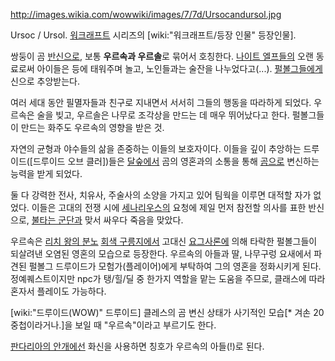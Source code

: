 http://images.wikia.com/wowwiki/images/7/7d/Ursocandursol.jpg

Ursoc / Ursol. [[워크래프트]] 시리즈의 [wiki:"워크래프트/등장 인물" 등장인물].

쌍둥이 곰 [[반신]]으로, 보통 '''우르속과 우르솔'''로 묶어서 호칭한다. [[나이트 엘프]]들의 오랜 동료로써 아이들은 등에 태워주며 놀고, 노인들과는 술잔을 나누었다고(...). [[펄볼그]]들에게 신으로 추앙받는다. 

여러 세대 동안 필멸자들과 친구로 지내면서 서서히 그들의 행동을 따라하게 되었다. 우르속은 술을 빚고, 우르솔은 나무로 조각상을 만드는 데 매우 뛰어났다고 한다. 펄볼그들이 만드는 화주도 우르속의 영향을 받은 것.

자연의 균형과 야수들의 삶을 존중하는 이들의 보호자이다. 이들을 깊이 추앙하는 드루이드([드루이드 오브 클러])들은 [[달숲]]에서 곰의 영혼과의 소통을 통해 [[곰]]으로 변신하는 능력을 받게 되었다.

둘 다 강력한 전사, 치유사, 주술사의 소양을 가지고 있어 팀웍을 이루면 대적할 자가 없었다. 이들은 고대의 전쟁 시에 [[세나리우스]]의 요청에 제일 먼저 참전할 의사를 표한 반신으로, [[불타는 군단]]과 맞서 싸우다 죽음을 맞았다.

우르속은 [[리치 왕의 분노]] [[회색 구릉지]]에서 고대신 [[요그사론]]에 의해 타락한 펄볼그들이 되살려낸 오염된 영혼의 모습으로 등장한다. 우르속의 아들과 딸, 나무구렁 요새에서 파견된 펄볼그 드루이드가 모험가(플레이어)에게 부탁하여 그의 영혼을 정화시키게 된다. 정예퀘스트이지만 npc가 탱/힐/딜 중 한가지 역할을 맡는 도움을 주므로, 클래스에 따라 혼자서 플레이도 가능하다.

[wiki:"드루이드(WOW)" 드루이드] 클레스의 곰 변신 상태가 사기적인 모습[* 겨손 20중첩이라거나.]을 보일 때 "우르속"이라고 부르기도 한다.

[[판다리아의 안개]]에선 화신을 사용하면 칭호가 우르속의 아들(!)로 된다.
